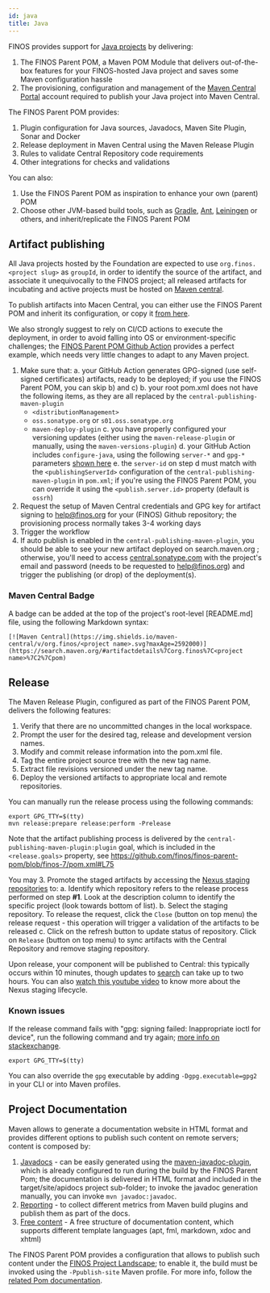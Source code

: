 ```yaml
---
id: java
title: Java
---
```



FINOS provides support for [Java projects](https://github.com/finos?q=&type=&language=java) by delivering:
1. The FINOS Parent POM, a Maven POM Module that delivers out-of-the-box features for your FINOS-hosted Java project and saves some Maven configuration hassle
2. The provisioning, configuration and management of the [Maven Central Portal](https://central.sonatype.com) account required to publish your Java project into Maven Central.

The FINOS Parent POM provides:
1. Plugin configuration for Java sources, Javadocs, Maven Site Plugin, Sonar and Docker
2. Release deployment in Maven Central using the Maven Release Plugin
3. Rules to validate Central Repository code requirements
4. Other integrations for checks and validations

You can also:
1. Use the FINOS Parent POM as inspiration to enhance your own (parent) POM
2. Choose other JVM-based build tools, such as [Gradle](https://gradle.org/), [Ant](https://ant.apache.org/), [Leiningen](https://leiningen.org/) or others, and inherit/replicate the FINOS Parent POM

## Artifact publishing
All Java projects hosted by the Foundation are expected to use `org.finos.<project slug>` as `groupId`, in order to identify the source of the artifact, and associate it unequivocally to the FINOS project; all released artifacts for incubating and active projects must be hosted on [Maven central](https://search.maven.org/#search%7Cga%7C1%7Corg.finos).

To publish artifacts into Macen Central, you can either use the FINOS Parent POM and inherit its configuration, or copy it [from here](https://github.com/finos/finos-parent-pom/blob/finos-7/pom.xml).

We also strongly suggest to rely on CI/CD actions to execute the deployment, in order to avoid falling into OS or environment-specific challenges; the [FINOS Parent POM Github Action](https://github.com/finos/finos-parent-pom/blob/finos-7/.github/workflows/build.yml) provides a perfect example, which needs very little changes to adapt to any Maven project.

1. Make sure that:
  a. your GitHub Action generates GPG-signed (use self-signed certificates) artifacts, ready to be deployed; if you use the FINOS Parent POM, you can skip b) and c)
  b. your root pom.xml does not have the following items, as they are all replaced by the `central-publishing-maven-plugin`
    - `<distributionManagement>`
    - `oss.sonatype.org` or `s01.oss.sonatype.org`
    - `maven-deploy-plugin`
  c. you have properly configured your versioning updates (either using the `maven-release-plugin` or manually, using the `maven-versions-plugin`)
  d. your GitHub Action includes `configure-java`, using the following `server-*` and `gpg-*` parameters [shown here](https://github.com/finos/finos-parent-pom/blob/finos-7/.github/workflows/build.yml#L38)
  e. the `server-id` on step d must match with the `<publishingServerId>` configuration of the `central-publishing-maven-plugin` in `pom.xml`; if you're using the FINOS Parent POM, you can override it using the `<publish.server.id>` property (default is `ossrh`)
2. Request the setup of Maven Central credentials and GPG key for artifact signing to help@finos.org for your (FINOS) Github repository; the provisioning process normally takes 3-4 working days
3. Trigger the workflow
4. If auto publish is enabled in the `central-publishing-maven-plugin`, you should be able to see your new artifact deployed on search.maven.org ; otherwise, you'll need to access [central.sonatype.com](https://central.sonatype.com) with the project's email and password (needs to be requested to help@finos.org) and trigger the publishing (or drop) of the deployment(s).

### Maven Central Badge
A badge can be added at the top of the project's root-level [README.md] file, using the following Markdown syntax:
```
[![Maven Central](https://img.shields.io/maven-central/v/org.finos/<project name>.svg?maxAge=2592000)](https://search.maven.org/#artifactdetails%7Corg.finos%7C<project name>%7C2%7Cpom)
```

## Release
The Maven Release Plugin, configured as part of the FINOS Parent POM, delivers the following features:
1. Verify that there are no uncommitted changes in the local workspace.
2. Prompt the user for the desired tag, release and development version names.
3. Modify and commit release information into the pom.xml file.
4. Tag the entire project source tree with the new tag name.
5. Extract file revisions versioned under the new tag name.
6. Deploy the versioned artifacts to appropriate local and remote repositories.

You can manually run the release process using the following commands:
```
export GPG_TTY=$(tty)
mvn release:prepare release:perform -Prelease
```

Note that the artifact publishing process is delivered by the `central-publishing-maven-plugin:plugin` goal, which is included in the `<release.goals>` property, see https://github.com/finos/finos-parent-pom/blob/finos-7/pom.xml#L75

You may 
3. Promote the staged artifacts by accessing the [Nexus staging repositories](https://central.sonatype.org/pages/releasing-the-deployment.html) to:
  a. Identify which repository refers to the release process performed on step **#1**. Look at the description column to identify the specific project (look towards bottom of list).
  b. Select the staging repository. To release the request, click the `Close` (button on top menu) the release request - this operation will trigger a validation of the artifacts to be released
  c. Click on the refresh button to update status of repository.  Click on `Release` (button on top menu) to sync artifacts with the Central Repository and remove staging repository. 

Upon release, your component will be published to Central: this typically occurs within 10 minutes, though updates to [search](https://search.maven.org/) can take up to two hours.  You can also [watch this youtube video](https://www.youtube.com/watch?v=aO-QFRsYxN4) to know more about the Nexus staging lifecycle.

### Known issues
If the release command fails with "gpg: signing failed: Inappropriate ioctl for device", run the following command and try again; [more info on stackexchange](https://unix.stackexchange.com/a/257065).
```
export GPG_TTY=$(tty)
```

You can also override the `gpg` executable by adding `-Dgpg.executable=gpg2` in your CLI or into Maven profiles.

## Project Documentation
Maven allows to generate a documentation website in HTML format and provides different options to publish such content on remote servers; content is composed by:

1. [Javadocs](https://www.oracle.com/technetwork/articles/java/index-137868.html) - can be easily generated using the [maven-javadoc-plugin](https://maven.apache.org/plugins/maven-javadoc-plugin/), which is already configured to run during the build by the FINOS Parent Pom; the documentation is delivered in HTML format and included in the target/site/apidocs project sub-folder; to invoke the javadoc generation manually, you can invoke `mvn javadoc:javadoc`.
2. [Reporting](https://maven.apache.org/plugins/maven-site-plugin/examples/configuring-reports.html) - to collect different metrics from Maven build plugins and publish them as part of the docs.
3. [Free content](https://maven.apache.org/plugins/maven-site-plugin/examples/creating-content.html) - A free structure of documentation content, which supports different template languages (apt, fml, markdown, xdoc and xhtml)

The FINOS Parent POM provides a configuration that allows to publish such content under the [FINOS Project Landscape](https://landscape.finos.org); to enable it, the build must be invoked using the `-Ppublish-site` Maven profile.  For more info, follow the [related Pom documentation](https://github.com/finos/finos-parent-pom#github-plugins-configuration).